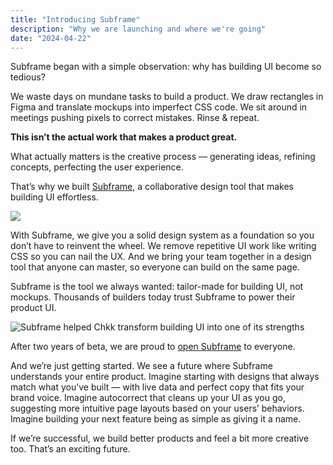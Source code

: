```yaml
---
title: "Introducing Subframe"
description: "Why we are launching and where we're going"
date: "2024-04-22"
---
```


Subframe began with a simple observation: why has building UI become so tedious?

We waste days on mundane tasks to build a product. We draw rectangles in Figma and translate mockups into imperfect CSS code. We sit around in meetings pushing pixels to correct mistakes. Rinse & repeat.

**This isn’t the actual work that makes a product great.**

What actually matters is the creative process — generating ideas, refining concepts, perfecting the user experience.

That’s why we built [Subframe](https://subframe.com/), a collaborative design tool that makes building UI effortless.

![](/images/blog/subframe-collaboration.png)

With Subframe, we give you a solid design system as a foundation so you don’t have to reinvent the wheel. We remove repetitive UI work like writing CSS so you can nail the UX. And we bring your team together in a design tool that anyone can master, so everyone can build on the same page.

Subframe is the tool we always wanted: tailor-made for building UI, not mockups. Thousands of builders today trust Subframe to power their product UI.

![Subframe helped Chkk transform building UI into one of its strengths](/images/blog/chkk-tweet.png)

After two years of beta, we are proud to [open Subframe](https://subframe.com/) to everyone.

And we’re just getting started. We see a future where Subframe understands your entire product. Imagine starting with designs that always match what you’ve built — with live data and perfect copy that fits your brand voice. Imagine autocorrect that cleans up your UI as you go, suggesting more intuitive page layouts based on your users’ behaviors. Imagine building your next feature being as simple as giving it a name.

If we’re successful, we build better products and feel a bit more creative too. That’s an exciting future.

